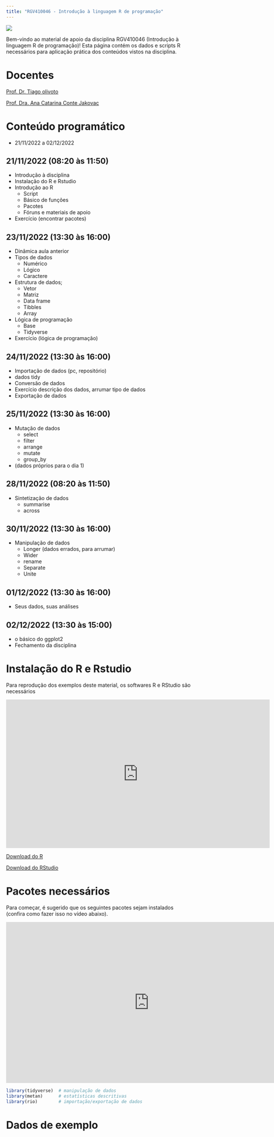 ```yaml
---
title: "RGV410046 - Introdução à linguagem R de programação"
---
```


![](figs/bem-vindo.png)

Bem-vindo ao material de apoio da disciplina RGV410046 (Introdução à linguagem R de programação)! Esta página contém os dados e scripts R necessários para aplicação prática dos conteúdos vistos na disciplina.

# Docentes

[Prof. Dr. Tiago olivoto](https://olivoto.netlify.app/)

[Prof. Dra. Ana Catarina Conte Jakovac](http://lattes.cnpq.br/6851033339458776)


# Conteúdo programático

* 21/11/2022 a 02/12/2022

## 21/11/2022 (08:20 às 11:50)

* Introdução à disciplina
* Instalação do R e Rstudio
* Introdução ao R
  - Script
  - Básico de funções
  - Pacotes
  - Fóruns e materiais de apoio
  
* Exercício (encontrar pacotes)
  

## 23/11/2022 (13:30 às 16:00)
* Dinâmica aula anterior
* Tipos de dados
   - Numérico
   - Lógico
   - Caractere
* Estrutura de dados;
   - Vetor
   - Matriz
   - Data frame
   - Tibbles
   - Array
* Lógica de programação
  - Base
  - Tidyverse
* Exercício (lógica de programação)

## 24/11/2022 (13:30 às 16:00)
* Importação de dados (pc, repositório)
* dados tidy
* Conversão de dados
* Exercício descrição dos dados, arrumar tipo de dados
* Exportação de dados

## 25/11/2022 (13:30 às 16:00)
* Mutação de dados
  - select
  - filter
  - arrange
  - mutate
  - group_by
* (dados próprios para o dia 1)


## 28/11/2022  (08:20 às 11:50)
* Sintetização de dados
  - summarise
  - across


## 30/11/2022 (13:30 às 16:00)
* Manipulação de dados 
   - Longer (dados errados, para arrumar)
   - Wider
   - rename
   - Separate
   - Unite


## 01/12/2022 (13:30 às 16:00)
* Seus dados, suas análises


## 02/12/2022 (13:30 às 15:00)
* o básico do ggplot2
* Fechamento da disciplina


# Instalação do R e Rstudio

Para reprodução dos exemplos deste material, os softwares R e RStudio são necessários

<iframe width="720" height="406" src="https://www.youtube.com/embed/e89kyYJgWqc" title="YouTube video player" frameborder="0" allow="accelerometer; autoplay; clipboard-write; encrypted-media; gyroscope; picture-in-picture" allowfullscreen></iframe>

<a class="btn btn-success" href="https://cran.r-project.org/bin/windows/base/" target="_blank"><i class="fa fa-save"></i> Download do R</a>


<a class="btn btn-success" href="https://www.rstudio.com/products/rstudio/download/" target="_blank"><i class="fa fa-save"></i> Download do RStudio</a>


# Pacotes necessários

Para começar, é sugerido que os seguintes pacotes sejam instalados (confira como fazer isso no vídeo abaixo).

<iframe width="780" height="440" src="https://www.youtube.com/embed/8B8QDZnDhtY" title="YouTube video player" frameborder="0" allow="accelerometer; autoplay; clipboard-write; encrypted-media; gyroscope; picture-in-picture" allowfullscreen></iframe>

```r
library(tidyverse)  # manipulação de dados
library(metan)      # estatísticas descritivas
library(rio)        # importação/exportação de dados
```

# Dados de exemplo

